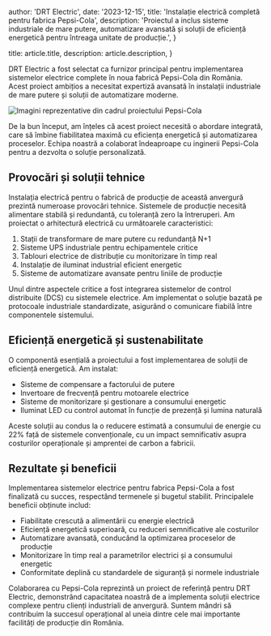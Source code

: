 
  author: 'DRT Electric',
  date: '2023-12-15',
  title: 'Instalație electrică completă pentru fabrica Pepsi-Cola',
  description:
    'Proiectul a inclus sisteme industriale de mare putere, automatizare avansată și soluții de eficiență energetică pentru întreaga unitate de producție.',
}

  title: article.title,
  description: article.description,
}


DRT Electric a fost selectat ca furnizor principal pentru implementarea sistemelor electrice complete în noua fabrică Pepsi-Cola din România. Acest proiect ambițios a necesitat expertiză avansată în instalații industriale de mare putere și soluții de automatizare moderne.

<Image src={designSystem} alt="Imagini reprezentative din cadrul proiectului Pepsi-Cola" />

De la bun început, am înțeles că acest proiect necesită o abordare integrată, care să îmbine fiabilitatea maximă cu eficiența energetică și automatizarea proceselor. Echipa noastră a colaborat îndeaproape cu inginerii Pepsi-Cola pentru a dezvolta o soluție personalizată.

## Provocări și soluții tehnice

Instalația electrică pentru o fabrică de producție de această anvergură prezintă numeroase provocări tehnice. Sistemele de producție necesită alimentare stabilă și redundantă, cu toleranță zero la întreruperi. Am proiectat o arhitectură electrică cu următoarele caracteristici:

1. Stații de transformare de mare putere cu redundanță N+1
2. Sisteme UPS industriale pentru echipamentele critice
3. Tablouri electrice de distribuție cu monitorizare în timp real
4. Instalație de iluminat industrial eficient energetic
5. Sisteme de automatizare avansate pentru liniile de producție

Unul dintre aspectele critice a fost integrarea sistemelor de control distribuite (DCS) cu sistemele electrice. Am implementat o soluție bazată pe protocoale industriale standardizate, asigurând o comunicare fiabilă între componentele sistemului.

## Eficiență energetică și sustenabilitate

O componentă esențială a proiectului a fost implementarea de soluții de eficiență energetică. Am instalat:

- Sisteme de compensare a factorului de putere
- Invertoare de frecvență pentru motoarele electrice
- Sisteme de monitorizare și gestionare a consumului energetic
- Iluminat LED cu control automat în funcție de prezență și lumina naturală

Aceste soluții au condus la o reducere estimată a consumului de energie cu 22% față de sistemele convenționale, cu un impact semnificativ asupra costurilor operaționale și amprentei de carbon a fabricii.

## Rezultate și beneficii

Implementarea sistemelor electrice pentru fabrica Pepsi-Cola a fost finalizată cu succes, respectând termenele și bugetul stabilit. Principalele beneficii obținute includ:

- Fiabilitate crescută a alimentării cu energie electrică
- Eficiență energetică superioară, cu reduceri semnificative ale costurilor
- Automatizare avansată, conducând la optimizarea proceselor de producție
- Monitorizare în timp real a parametrilor electrici și a consumului energetic
- Conformitate deplină cu standardele de siguranță și normele industriale

Colaborarea cu Pepsi-Cola reprezintă un proiect de referință pentru DRT Electric, demonstrând capacitatea noastră de a implementa soluții electrice complexe pentru clienți industriali de anvergură. Suntem mândri să contribuim la succesul operațional al uneia dintre cele mai importante facilități de producție din România. 